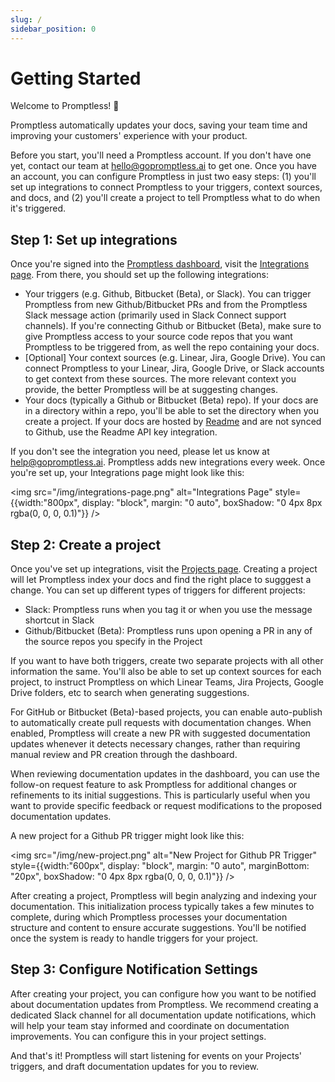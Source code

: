 ```yaml
---
slug: /
sidebar_position: 0
---
```


# Getting Started

Welcome to Promptless! 🎉

Promptless automatically updates your docs, saving your team time and improving your customers' experience with your product.

Before you start, you'll need a Promptless account. If you don't have one yet, contact our team at [hello@gopromptless.ai](mailto:hello@gopromptless.ai) to get one. Once you have an account, you can configure Promptless in just two easy steps: (1) you'll set up integrations to connect Promptless to your triggers, context sources, and docs, and (2) you'll create a project to tell Promptless what to do when it's triggered.

## Step 1: Set up integrations

Once you're signed into the [Promptless dashboard](https://app.gopromptless.ai/), visit the [Integrations page](https://app.gopromptless.ai/integrations). From there, you should set up the following integrations:

* Your triggers (e.g. Github, Bitbucket (Beta), or Slack). You can trigger Promptless from new Github/Bitbucket PRs and from the Promptless Slack message action (primarily used in Slack Connect support channels). If you're connecting Github or Bitbucket (Beta), make sure to give Promptless access to your source code repos that you want Promptless to be triggered from, as well the repo containing your docs.  
* [Optional] Your context sources (e.g. Linear, Jira, Google Drive). You can connect Promptless to your Linear, Jira, Google Drive, or Slack accounts to get context from these sources. The more relevant context you provide, the better Promptless will be at suggesting changes.
* Your docs (typically a Github or Bitbucket (Beta) repo). If your docs are in a directory within a repo, you'll be able to set the directory when you create a project. If your docs are hosted by [Readme](https://readme.com/) and are not synced to Github, use the Readme API key integration. 

If you don't see the integration you need, please let us know at [help@gopromptless.ai](mailto:help@gopromptless.ai). Promptless adds new integrations every week. Once you're set up, your Integrations page might look like this:

<img src="/img/integrations-page.png" alt="Integrations Page" style={{width:"800px", display: "block", margin: "0 auto", boxShadow: "0 4px 8px rgba(0, 0, 0, 0.1)"}} />

## Step 2: Create a project

Once you've set up integrations, visit the [Projects page](https://app.gopromptless.ai/projects). Creating a project will let Promptless index your docs and find the right place to sugggest a change. You can set up different types of triggers for different projects:
- Slack: Promptless runs when you tag it or when you use the message shortcut in Slack
- Github/Bitbucket (Beta): Promptless runs upon opening a PR in any of the source repos you specify in the Project

If you want to have both triggers, create two separate projects with all other information the same. You'll also be able to set up context sources for each project, to instruct Promptless on which Linear Teams, Jira Projects, Google Drive folders, etc to search when generating suggestions. 

For GitHub or Bitbucket (Beta)-based projects, you can enable auto-publish to automatically create pull requests with documentation changes. When enabled, Promptless will create a new PR with suggested documentation updates whenever it detects necessary changes, rather than requiring manual review and PR creation through the dashboard.

When reviewing documentation updates in the dashboard, you can use the follow-on request feature to ask Promptless for additional changes or refinements to its initial suggestions. This is particularly useful when you want to provide specific feedback or request modifications to the proposed documentation updates.

A new project for a Github PR trigger might look like this:

<img src="/img/new-project.png" alt="New Project for Github PR Trigger" style={{width:"600px", display: "block", margin: "0 auto", marginBottom: "20px", boxShadow: "0 4px 8px rgba(0, 0, 0, 0.1)"}} />

After creating a project, Promptless will begin analyzing and indexing your documentation. This initialization process typically takes a few minutes to complete, during which Promptless processes your documentation structure and content to ensure accurate suggestions. You'll be notified once the system is ready to handle triggers for your project.

## Step 3: Configure Notification Settings

After creating your project, you can configure how you want to be notified about documentation updates from Promptless. We recommend creating a dedicated Slack channel for all documentation update notifications, which will help your team stay informed and coordinate on documentation improvements. You can configure this in your project settings.

And that's it! Promptless will start listening for events on your Projects' triggers, and draft documentation updates for you to review.